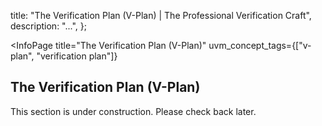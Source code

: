 
  title: "The Verification Plan (V-Plan) | The Professional Verification Craft",
  description: "...",
};

<InfoPage
  title="The Verification Plan (V-Plan)"
  uvm_concept_tags={["v-plan", "verification plan"]}
>

  ## The Verification Plan (V-Plan)

  This section is under construction. Please check back later.

</InfoPage>